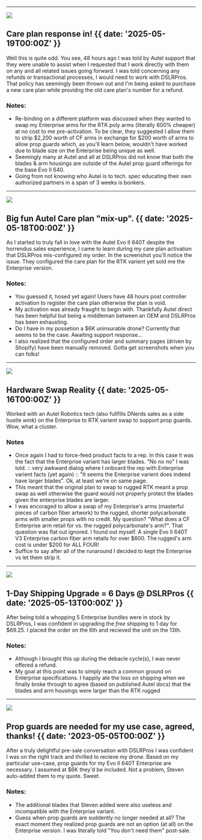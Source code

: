 

---

![](@/images/autel-new-refund-policy.png)

## Care plan response in! {{ date: '2025-05-19T00:00Z' }}

Well this is quite odd. You see, 48 hours ago I was told by Autel support that they were unable to assist when I requested that I work directly with them on any and all related issues going forward. I was told concerning any refunds or transactional processes, I would need to work with DSLRPros. That policy has seemingly been thrown out and I'm being asked to purchase a new care plan while providng the old care plan's number for a refund.

### <SparkleIcon /> Notes:

- Re-binding on a different platform was discussed when they wanted to swap my Enterprise arms for the RTK poly arms (literally 600% cheaper) at no cost to me pre-activation. To be clear, they suggested I allow them to strip $2,200 worth of CF arms in exchange for $200 worth of arms to allow prop guards which, as you'll learn below, wouldn't have worked due to blade size on the Enterprise being unique as well.
- Seemingly many at Autel and all at DSLRPros did not know that both the blades & arm housings are outside of the Autel prop guard offerings for the base Evo II 640.
- Going from not knowing who Autel is to tech. spec educating their own authorized partners in a span of 3 weeks is bonkers.

---

![](@/images/dslrpros-order-summary-error.png)

## Big fun Autel Care plan "mix-up". {{ date: '2025-05-18T00:00Z' }}

As I started to truly fall in love with the Autel Evo II 640T despite the horrendus sales experience, I came to learn during my care plan activation that DSLRPros mis-configured my order. In the screenshot you'll notice the issue. They configured the care plan for the RTK varient yet sold me the Enterprise version. 

### <SparkleIcon /> Notes:

- You guessed it, hosed yet again! Users have 48 hours post controller activation to register the care plan otherwise the plan is void. 
- My activation was already fraught to begin with. Thankfully Autel direct has been helpful but being a middleman between an OEM and DSLRPros has been exhausting.
- Do I have in my possetion a $6K uninsurable drone? Currently that seems to be the case. Awaiting support response...
- I also realized that the configured order and summary pages (driven by Shopify) have been manually removed. Gotta get screenshots when you can folks!

---

![](@/images/evo-2-enterprise-prop-guard-incompatible.png)

## Hardware Swap Reality {{ date: '2025-05-16T00:00Z' }}

Worked with an Autel Robotics tech (also fullfills DNerds sales as a side hustle *wink*) on the Enterprise to RTK varient swap to support prop guards. Wow, what a cluster.

### <SparkleIcon /> Notes

- Once again I had to force-feed product facts to a rep. In this case it was the fact that the Enterprise variant has larger blades. "No no no" I was told. :: very awkward dialog where I onboard the rep with Enterprise varient facts (yet again) :: "It seems the Enterprise varient does indeed have larger blades". Ok, at least we're on same page.
- This meant that the original plan to swap to rugged RTK meant a prop swap as well otherwise the guard would not properly protect the blades given the enterprise blades are larger.
- I was encoraged to allow a swap of my Enterprise's arms (masterful pieces of carbon fiber artwork) to the rugged, shorter polycarbonate arms with smaller props with no credit. My question? "What does a CF Enterprise arm retail for vs. the rugged polycarbonate's arm?". That question was flat out ignored. I found out myself. A single Evo II 640T V3 Enterprise carbon fiber arm retails for over $600. The rugged's arm cost is under $200 for ALL FOUR!
- Suffice to say after all of the runaround I decided to kept the Enterprise vs let them strip it.
---

![](@/images/1-day-7-day-shipping.png)

## 1-Day Shipping Upgrade = 6 Days @ DSLRPros  {{ date: '2025-05-13T00:00Z' }}

After being told a whopping 5 Enterprise bundles were in stock by DSLRPros, I was confident in upgrading the *free* shipping to 1 day for $69.25. I placed the order on the 6th and recieved the unit on the 13th. 

### <SparkleIcon /> Notes:

- Although I brought this up during the debacle cycle(s), I was never offered a refund.
- My goal at this point was to simply reach a common ground on Enterprise specifications. I happily ate the loss on shipping when we finally broke through to agree (based on published Autel docs) that the blades and arm housings were larger than the RTK rugged

---

![](@/images/evo-2-enterprise-propeller-guards-needed.png)

## Prop guards are needed for my use case, agreed, thanks! {{  date: '2023-05-05T00:00Z' }}

After a truly delightful pre-sale conversation with DSLRPros I was confident I was on the right track and thrilled to recieve my drone. Based on my particular use-case, prop guards for my Evo II 640T Enterprise are necessary. I assumed at $6K they'd be included. Not a problem, Steven auto-added them to my quote. Sweet.

### <SparkleIcon /> Notes:

- The additional blades that Steven added were also useless and incompatible with the Enterprise variant.
- Guess when prop guards are suddently no longer needed at all? The exact moment they realized prop guards are not an option (at all) on the Enterprise version. I was literally told "You don't need them" post-sale.